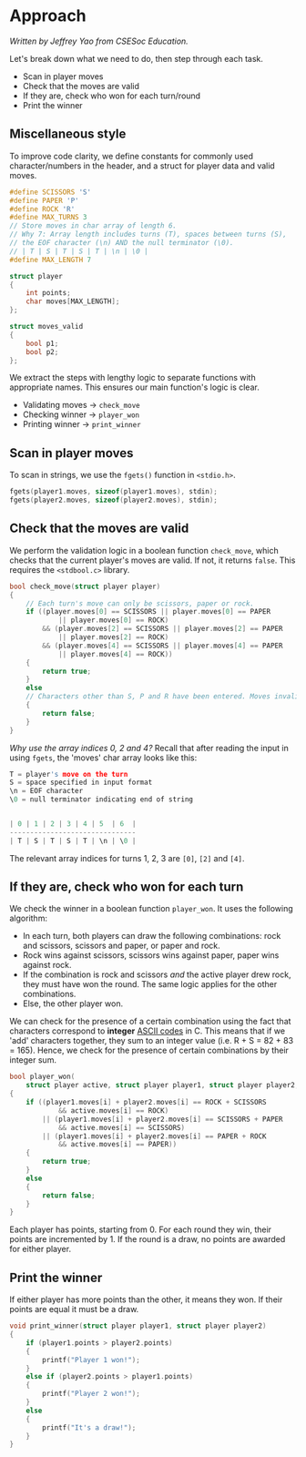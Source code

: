 
# Approach

_Written by Jeffrey Yao from CSESoc Education._

Let's break down what we need to do, then step through each task.

- Scan in player moves
- Check that the moves are valid
- If they are, check who won for each turn/round
- Print the winner

## Miscellaneous style

To improve code clarity, we define constants for commonly used character/numbers in the header, and a struct for player data and valid moves.

```c
#define SCISSORS 'S'
#define PAPER 'P'
#define ROCK 'R'
#define MAX_TURNS 3
// Store moves in char array of length 6.
// Why 7: Array length includes turns (T), spaces between turns (S),
// the EOF character (\n) AND the null terminator (\0).
// | T | S | T | S | T | \n | \0 |
#define MAX_LENGTH 7

struct player
{
    int points;
    char moves[MAX_LENGTH];
};

struct moves_valid
{
    bool p1;
    bool p2;
};
```

We extract the steps with lengthy logic to separate functions with appropriate names. This ensures our main function's logic is clear.

- Validating moves → `check_move`
- Checking winner → `player_won`
- Printing winner → `print_winner`

## Scan in player moves

To scan in strings, we use the `fgets()` function in `<stdio.h>`.

```c
fgets(player1.moves, sizeof(player1.moves), stdin);
fgets(player2.moves, sizeof(player2.moves), stdin);
```

## Check that the moves are valid

We perform the validation logic in a boolean function `check_move`, which checks that the current player's moves are valid. If not, it returns `false`. This requires the `<stdbool.c>` library.

```c
bool check_move(struct player player)
{
    // Each turn's move can only be scissors, paper or rock.
    if ((player.moves[0] == SCISSORS || player.moves[0] == PAPER
            || player.moves[0] == ROCK)
        && (player.moves[2] == SCISSORS || player.moves[2] == PAPER
            || player.moves[2] == ROCK)
        && (player.moves[4] == SCISSORS || player.moves[4] == PAPER
            || player.moves[4] == ROCK))
    {
        return true;
    }
    else
    // Characters other than S, P and R have been entered. Moves invalid.
    {
        return false;
    }
}
```

_Why use the array indices 0, 2 and 4?_ Recall that after reading the input in using `fgets`, the 'moves' char array looks like this:

```c
T = player's move on the turn
S = space specified in input format
\n = EOF character
\0 = null terminator indicating end of string


| 0 | 1 | 2 | 3 | 4 | 5  | 6  |
-------------------------------
| T | S | T | S | T | \n | \0 |
```

The relevant array indices for turns 1, 2, 3 are `[0]`, `[2]` and `[4]`.

## If they are, check who won for each turn

We check the winner in a boolean function `player_won`. It uses the following algorithm:

- In each turn, both players can draw the following combinations: rock and scissors, scissors and paper, or paper and rock.
- Rock wins against scissors, scissors wins against paper, paper wins against rock.
- If the combination is rock and scissors _and_ the active player drew rock, they must have won the round. The same logic applies for the other combinations.
- Else, the other player won.

We can check for the presence of a certain combination using the fact that characters correspond to **integer** [ASCII codes](http://sticksandstones.kstrom.com/appen.html) in C. This means that if we 'add' characters together, they sum to an integer value (i.e. R + S = 82 + 83 = 165). Hence, we check for the presence of certain combinations by their integer sum.

```c
bool player_won(
    struct player active, struct player player1, struct player player2, int i)
{
    if ((player1.moves[i] + player2.moves[i] == ROCK + SCISSORS
            && active.moves[i] == ROCK)
        || (player1.moves[i] + player2.moves[i] == SCISSORS + PAPER
            && active.moves[i] == SCISSORS)
        || (player1.moves[i] + player2.moves[i] == PAPER + ROCK
            && active.moves[i] == PAPER))
    {
        return true;
    }
    else
    {
        return false;
    }
}
```

Each player has points, starting from 0. For each round they win, their points are incremented by 1. If the round is a draw, no points are awarded for either player.

## Print the winner

If either player has more points than the other, it means they won. If their points are equal it must be a draw.

```c
void print_winner(struct player player1, struct player player2)
{
    if (player1.points > player2.points)
    {
        printf("Player 1 won!");
    }
    else if (player2.points > player1.points)
    {
        printf("Player 2 won!");
    }
    else
    {
        printf("It's a draw!");
    }
}
```

